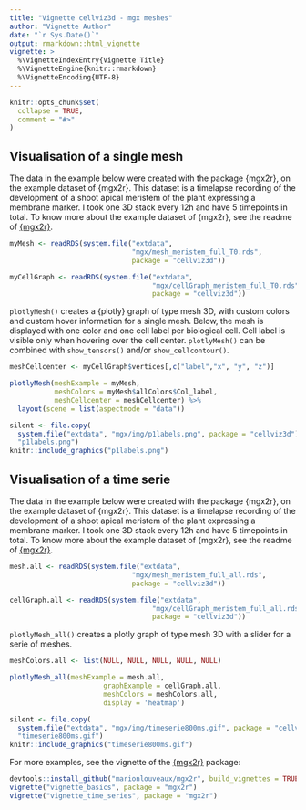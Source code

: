 ```yaml
---
title: "Vignette cellviz3d - mgx meshes"
author: "Vignette Author"
date: "`r Sys.Date()`"
output: rmarkdown::html_vignette
vignette: >
  %\VignetteIndexEntry{Vignette Title}
  %\VignetteEngine{knitr::rmarkdown}
  %\VignetteEncoding{UTF-8}
---
```


```r
knitr::opts_chunk$set(
  collapse = TRUE,
  comment = "#>"
)
```


## Visualisation of a single mesh

The data in the example below were created with the package {mgx2r}, on the example dataset of {mgx2r}. This dataset is a timelapse recording of the development of a shoot apical meristem of the plant \emph{Arabidopsis thaliana} expressing a membrane marker. I took one 3D stack every 12h and have 5 timepoints in total. To know more about the example dataset of {mgx2r}, see the readme of [{mgx2r}](https://github.com/marionlouveaux/mgx2r). 

```r
myMesh <- readRDS(system.file("extdata",
                              "mgx/mesh_meristem_full_T0.rds",
                              package = "cellviz3d"))

myCellGraph <- readRDS(system.file("extdata",
                                   "mgx/cellGraph_meristem_full_T0.rds",
                                   package = "cellviz3d"))
```

`plotlyMesh()` creates a {plotly} graph of type mesh 3D, with custom colors and custom hover information for a single mesh. Below, the mesh is displayed with one color and one cell label per biological cell. Cell label is visible only when hovering over the cell center. `plotlyMesh()` can be combined with `show_tensors()` and/or `show_cellcontour()`.


```r
meshCellcenter <- myCellGraph$vertices[,c("label","x", "y", "z")]

plotlyMesh(meshExample = myMesh,
           meshColors = myMesh$allColors$Col_label,
           meshCellcenter = meshCellcenter) %>%
  layout(scene = list(aspectmode = "data"))
```


```r
silent <- file.copy(
  system.file("extdata", "mgx/img/p1labels.png", package = "cellviz3d"),
  "p1labels.png")
knitr::include_graphics("p1labels.png")
```

## Visualisation of a time serie

The data in the example below were created with the package {mgx2r}, on the example dataset of {mgx2r}. This dataset is a timelapse recording of the development of a shoot apical meristem of the plant \emph{Arabidopsis thaliana} expressing a membrane marker. I took one 3D stack every 12h and have 5 timepoints in total. To know more about the example dataset of {mgx2r}, see the readme of [{mgx2r}](https://github.com/marionlouveaux/mgx2r).

```r
mesh.all <- readRDS(system.file("extdata",
                              "mgx/mesh_meristem_full_all.rds",
                              package = "cellviz3d"))

cellGraph.all <- readRDS(system.file("extdata",
                                   "mgx/cellGraph_meristem_full_all.rds",
                                   package = "cellviz3d"))
```

`plotlyMesh_all()` creates a plotly graph of type mesh 3D with a slider for a serie of meshes.

```r
meshColors.all <- list(NULL, NULL, NULL, NULL, NULL)

plotlyMesh_all(meshExample = mesh.all,
                       graphExample = cellGraph.all,
                       meshColors = meshColors.all,
                       display = 'heatmap')

```

```r
silent <- file.copy(
  system.file("extdata", "mgx/img/timeserie800ms.gif", package = "cellviz3d"),
  "timeserie800ms.gif")
knitr::include_graphics("timeserie800ms.gif")
```


For more examples, see the vignette of the [{mgx2r}](https://github.com/marionlouveaux/mgx2r) package:

```r
devtools::install_github("marionlouveaux/mgx2r", build_vignettes = TRUE)
vignette("vignette_basics", package = "mgx2r")
vignette("vignette_time_series", package = "mgx2r")
```





